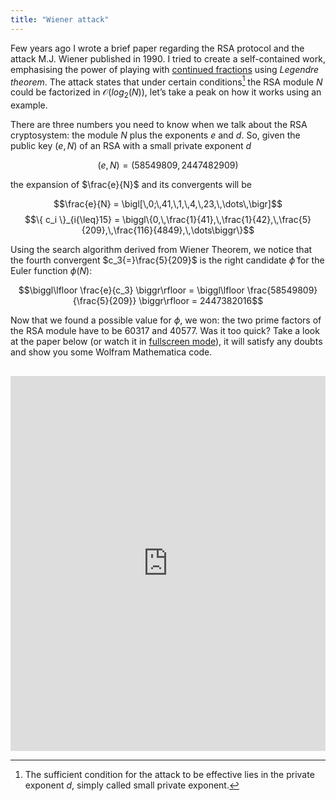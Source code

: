 ```yaml
---
title: "Wiener attack"
---
```





Few years ago I wrote a brief paper regarding the RSA protocol and the attack M.J. Wiener published in 1990. I tried to create a self-contained work, emphasising the power of playing with [continued fractions](https://en.wikipedia.org/wiki/Continued_fraction) using *Legendre theorem*. The attack states that under certain conditions[^1] the RSA module $N$ could be factorized in $\mathcal{O}\big(log_2(N)\big)$, let's take a peak on how it works using an example.

There are three numbers you need to know when we talk about the RSA cryptosystem: the module $N$ plus the exponents $e$ and $d$. So, given the public key $(e,N)$ of an RSA with a small private exponent $d$

$$(e,N) = (58549809,2447482909)$$

the expansion of $\frac{e}{N}$ and its convergents will be

$$\frac{e}{N} = \bigl[\,0;\,41,\,1,\,4,\,23,\,\dots\,\bigr]$$
$$\{ c_i \}_{i{\leq}15} = \biggl\{0,\,\frac{1}{41},\,\frac{1}{42},\,\frac{5}{209},\,\frac{116}{4849},\,\dots\biggr\}$$

Using the search algorithm derived from Wiener Theorem, we notice that the fourth convergent $c_3{=}\frac{5}{209}$ is the right candidate $\widetilde{\phi}$ for the Euler function $\phi(N)$:

$$\biggl\lfloor \frac{e}{c_3} \biggr\rfloor = \biggl\lfloor \frac{58549809}{\frac{5}{209}} \biggr\rfloor = 2447382016$$

Now that we found a possible value for $\phi$, we won: the two prime factors of the RSA module have to be $60317$ and $40577$. Was it too quick? Take a look at the paper below (or watch it in [fullscreen mode](https://matteogiorgi.github.io/wiener_attack/src/wiener_attack.pdf)), it will satisfy any doubts and show you some Wolfram Mathematica code.

<p align="center" style="margin-top:30px">
  <embed src="https://matteogiorgi.github.io/wiener_attack/src/wiener_attack.pdf" type="application/pdf" width="100%" height="600px"/>
</p>




[^1]: The sufficient condition for the attack to be effective lies in the private exponent $d$, simply called small private exponent.
